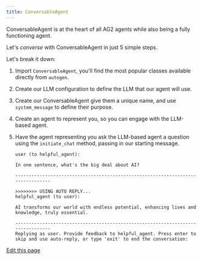 ```yaml
---
title: ConversableAgent
---
```


ConversableAgent is at the heart of all AG2 agents while also being a fully functioning agent.

Let's *converse* with ConversableAgent in just 5 simple steps.


<Example/>

Let's break it down:

1. Import `ConversableAgent`, you'll find the most popular classes available directly from `autogen`.

2. Create our LLM configuration to define the LLM that our agent will use.

3. Create our ConversableAgent give them a unique name, and use `system_message` to define their purpose.

4. Create an agent to represent you, so you can engage with the LLM-based agent.

5. Have the agent representing you ask the LLM-based agent a question using the `initiate_chat` method, passing in our starting message.

    ```console
    user (to helpful_agent):

    In one sentence, what's the big deal about AI?

    --------------------------------------------------------------------------------

    >>>>>>>> USING AUTO REPLY...
    helpful_agent (to user):

    AI transforms our world with endless potential, enhancing lives and knowledge, truly essential.

    --------------------------------------------------------------------------------
    Replying as user. Provide feedback to helpful_agent. Press enter to skip and use auto-reply, or type 'exit' to end the conversation:
    ```

<div className="edit-url-container">
    <a className="edit-url" href="https://github.com/ag2ai/ag2/edit/main/website/docs/user-guide/basic-concepts/conversable-agent.mdx" target='_blank'><Icon icon="pen" iconType="solid" size="13px"/> Edit this page</a>
</div>
